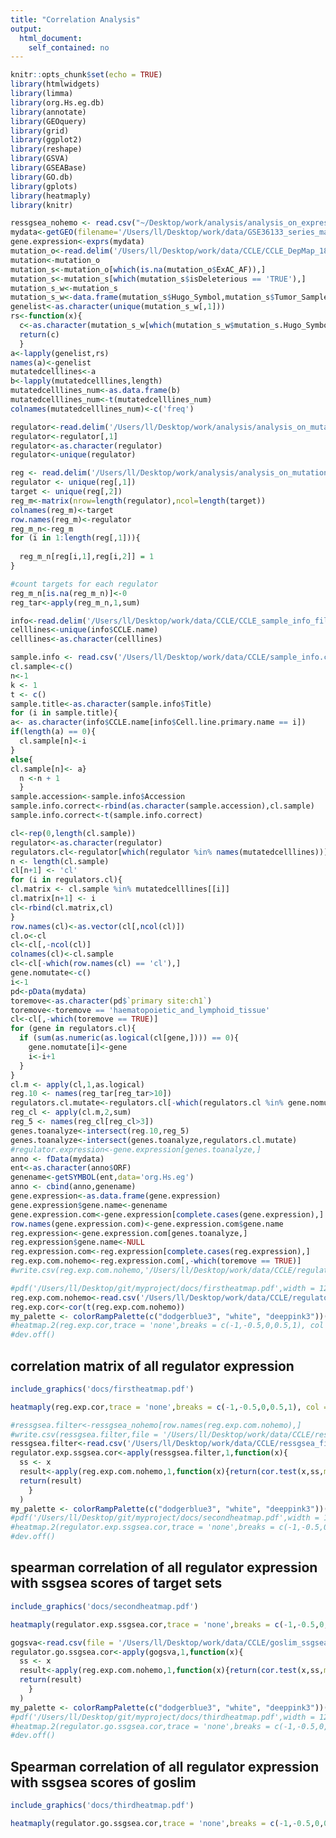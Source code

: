 ```yaml
---
title: "Correlation Analysis"
output:
  html_document: 
    self_contained: no
---
```

```r
knitr::opts_chunk$set(echo = TRUE)
library(htmlwidgets)
library(limma)
library(org.Hs.eg.db)
library(annotate)
library(GEOquery)
library(grid)
library(ggplot2)
library(reshape)
library(GSVA)
library(GSEABase)
library(GO.db)
library(gplots)
library(heatmaply)
library(knitr)
```

```r
ressgsea_nohemo <- read.csv("~/Desktop/work/analysis/analysis_on_expression/ressgsea_nohemo.csv",row.names = 1)
mydata<-getGEO(filename='/Users/ll/Desktop/work/data/GSE36133_series_matrix.txt')
gene.expression<-exprs(mydata)
mutation_o<-read.delim('/Users/ll/Desktop/work/data/CCLE/CCLE_DepMap_18Q1_maf_20180207 (1).txt')
mutation<-mutation_o
mutation_s<-mutation_o[which(is.na(mutation_o$ExAC_AF)),]
mutation_s<-mutation_s[which(mutation_s$isDeleterious == 'TRUE'),]
mutation_s_w<-mutation_s
mutation_s_w<-data.frame(mutation_s$Hugo_Symbol,mutation_s$Tumor_Sample_Barcode)
genelist<-as.character(unique(mutation_s_w[,1]))
rs<-function(x){
  c<-as.character(mutation_s_w[which(mutation_s_w$mutation_s.Hugo_Symbol==x),2])
  return(c)
  }
a<-lapply(genelist,rs)
names(a)<-genelist
mutatedcelllines<-a
b<-lapply(mutatedcelllines,length)
mutatedcelllines_num<-as.data.frame(b)
mutatedcelllines_num<-t(mutatedcelllines_num)
colnames(mutatedcelllines_num)<-c('freq')

regulator<-read.delim('/Users/ll/Desktop/work/analysis/analysis_on_mutation/Gene_regulators/regulator classification.txt')
regulator<-regulator[,1]
regulator<-as.character(regulator)
regulator<-unique(regulator)

reg <- read.delim('/Users/ll/Desktop/work/analysis/analysis_on_mutation/Gene_regulators/Regulatory network.txt')
regulator <- unique(reg[,1])
target <- unique(reg[,2])
reg_m<-matrix(nrow=length(regulator),ncol=length(target))
colnames(reg_m)<-target
row.names(reg_m)<-regulator
reg_m_n<-reg_m
for (i in 1:length(reg[,1])){
  
  reg_m_n[reg[i,1],reg[i,2]] = 1
}

#count targets for each regulator
reg_m_n[is.na(reg_m_n)]<-0
reg_tar<-apply(reg_m_n,1,sum)

info<-read.delim('/Users/ll/Desktop/work/data/CCLE/CCLE_sample_info_file_2012-10-18.txt')
celllines<-unique(info$CCLE.name)
celllines<-as.character(celllines)

sample.info <- read.csv('/Users/ll/Desktop/work/data/CCLE/sample_info.csv')
cl.sample<-c()
n<-1
k <- 1
t <- c()
sample.title<-as.character(sample.info$Title)
for (i in sample.title){
a<- as.character(info$CCLE.name[info$Cell.line.primary.name == i])
if(length(a) == 0){
  cl.sample[n]<-i
} 
else{
cl.sample[n]<- a}
  n <-n + 1
  }
sample.accession<-sample.info$Accession
sample.info.correct<-rbind(as.character(sample.accession),cl.sample)
sample.info.correct<-t(sample.info.correct)

cl<-rep(0,length(cl.sample))
regulator<-as.character(regulator)
regulators.cl<-regulator[which(regulator %in% names(mutatedcelllines))]
n <- length(cl.sample)
cl[n+1] <- 'cl'
for (i in regulators.cl){
cl.matrix <- cl.sample %in% mutatedcelllines[[i]]
cl.matrix[n+1] <- i 
cl<-rbind(cl.matrix,cl)
}
row.names(cl)<-as.vector(cl[,ncol(cl)])
cl.o<-cl
cl<-cl[,-ncol(cl)]
colnames(cl)<-cl.sample
cl<-cl[-which(row.names(cl) == 'cl'),]
gene.nomutate<-c()
i<-1
pd<-pData(mydata)
toremove<-as.character(pd$`primary site:ch1`)
toremove<-toremove == 'haematopoietic_and_lymphoid_tissue'
cl<-cl[,-which(toremove == TRUE)]
for (gene in regulators.cl){
  if (sum(as.numeric(as.logical(cl[gene,]))) == 0){
    gene.nomutate[i]<-gene
    i<-i+1
  }
}
cl.m <- apply(cl,1,as.logical)
reg.10 <- names(reg_tar[reg_tar>10])
regulators.cl.mutate<-regulators.cl[-which(regulators.cl %in% gene.nomutate)]
reg_cl <- apply(cl.m,2,sum)
reg_5 <- names(reg_cl[reg_cl>3])
genes.toanalyze<-intersect(reg.10,reg_5)
genes.toanalyze<-intersect(genes.toanalyze,regulators.cl.mutate)
#regulator.expression<-gene.expression[genes.toanalyze,]
anno <- fData(mydata)
ent<-as.character(anno$ORF)
genename<-getSYMBOL(ent,data='org.Hs.eg')
anno <- cbind(anno,genename)
gene.expression<-as.data.frame(gene.expression)
gene.expression$gene.name<-genename
gene.expression.com<-gene.expression[complete.cases(gene.expression),]
row.names(gene.expression.com)<-gene.expression.com$gene.name
reg.expression<-gene.expression.com[genes.toanalyze,]
reg.expression$gene.name<-NULL
reg.expression.com<-reg.expression[complete.cases(reg.expression),]
reg.exp.com.nohemo<-reg.expression.com[,-which(toremove == TRUE)]
#write.csv(reg.exp.com.nohemo,'/Users/ll/Desktop/work/data/CCLE/regulator_expression.csv')

```

```r
#pdf('/Users/ll/Desktop/git/myproject/docs/firstheatmap.pdf',width = 12,height = 12) 
reg.exp.com.nohemo<-read.csv('/Users/ll/Desktop/work/data/CCLE/regulator_expression.csv',row.names  = 1)
reg.exp.cor<-cor(t(reg.exp.com.nohemo))
my_palette <- colorRampPalette(c("dodgerblue3", "white", "deeppink3"))(n = 4)
#heatmap.2(reg.exp.cor,trace = 'none',breaks = c(-1,-0.5,0,0.5,1), col = my_palette,cexRow = 0.4,cexCol = 0.4,keysize = 0.6)
#dev.off()
```

## correlation matrix of all regulator expression 

```r
include_graphics('docs/firstheatmap.pdf')
```
```r
heatmaply(reg.exp.cor,trace = 'none',breaks = c(-1,-0.5,0,0.5,1), col = my_palette,cexRow = 0.4,cexCol = 0.4,keysize = 0.6)
```

```r
#ressgsea.filter<-ressgsea_nohemo[row.names(reg.exp.com.nohemo),]
#write.csv(ressgsea.filter,file = '/Users/ll/Desktop/work/data/CCLE/ressgsea_filter.csv')
ressgsea.filter<-read.csv('/Users/ll/Desktop/work/data/CCLE/ressgsea_filter.csv',row.names = 1)
regulator.exp.ssgsea.cor<-apply(ressgsea.filter,1,function(x){
  ss <- x
  result<-apply(reg.exp.com.nohemo,1,function(x){return(cor.test(x,ss,method = 'spearman')$estimate)})
  return(result)
    }
  )
my_palette <- colorRampPalette(c("dodgerblue3", "white", "deeppink3"))(n = 4)
#pdf('/Users/ll/Desktop/git/myproject/docs/secondheatmap.pdf',width = 12,height = 12) 
#heatmap.2(regulator.exp.ssgsea.cor,trace = 'none',breaks = c(-1,-0.5,0,0.5,1),col = my_palette)
#dev.off()
```

## spearman correlation of all regulator expression with ssgsea scores of target sets

```r
include_graphics('docs/secondheatmap.pdf')
```

```r
heatmaply(regulator.exp.ssgsea.cor,trace = 'none',breaks = c(-1,-0.5,0,0.5,1),col = my_palette)
```



```r
gogsva<-read.csv(file = '/Users/ll/Desktop/work/data/CCLE/goslim_ssgsea.csv',row.names = 1)
regulator.go.ssgsea.cor<-apply(gogsva,1,function(x){
  ss <- x
  result<-apply(reg.exp.com.nohemo,1,function(x){return(cor.test(x,ss,method = 'spearman')$estimate)})
  return(result)
    }
  )
my_palette <- colorRampPalette(c("dodgerblue3", "white", "deeppink3"))(n = 4)
#pdf('/Users/ll/Desktop/git/myproject/docs/thirdheatmap.pdf',width = 12,height = 12) 
#heatmap.2(regulator.go.ssgsea.cor,trace = 'none',breaks = c(-1,-0.5,0,0.5,1), col = my_palette,srtCol = 45)
#dev.off()
```

## Spearman correlation of all regulator expression with ssgsea scores of goslim

```r
include_graphics('docs/thirdheatmap.pdf')

```

```r
heatmaply(regulator.go.ssgsea.cor,trace = 'none',breaks = c(-1,-0.5,0,0.5,1), col = my_palette)
```


